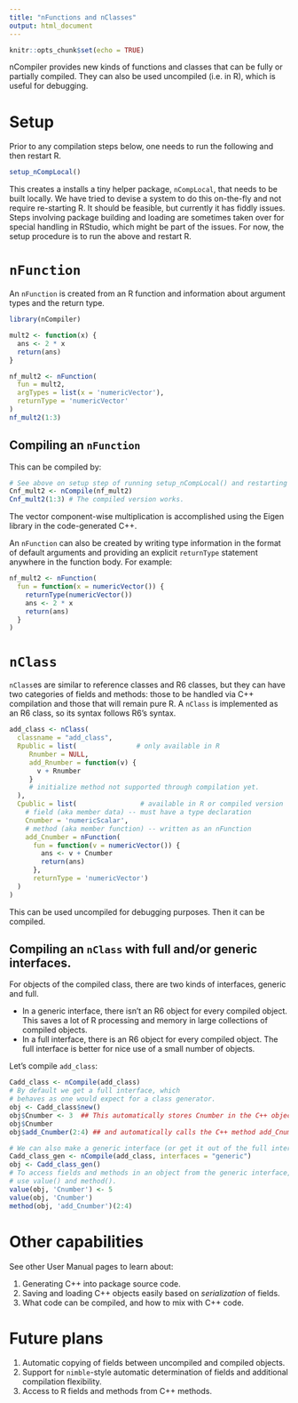 ```yaml
---
title: "nFunctions and nClasses"
output: html_document
---
```


```r
knitr::opts_chunk$set(echo = TRUE)
```

nCompiler provides new kinds of functions and classes that can be fully or partially compiled.  They can also be used uncompiled (i.e. in R), which is useful for debugging.

# Setup

Prior to any compilation steps below, one needs to run the following and then restart R.
```r
setup_nCompLocal()
```
This creates a installs a tiny helper package, `nCompLocal`, that needs to be built locally.  We have tried to devise a system to do this on-the-fly and not require re-starting R.  It should be feasible, but currently it has fiddly issues.  Steps involving package building and loading are sometimes taken over for special handling in RStudio, which might be part of the issues.  For now, the setup procedure is to run the above and restart R.

# `nFunction`

An `nFunction` is created from an R function and information about argument types and the return type.

```r
library(nCompiler)
```

```r
mult2 <- function(x) {
  ans <- 2 * x
  return(ans)
}

nf_mult2 <- nFunction(
  fun = mult2,
  argTypes = list(x = 'numericVector'),
  returnType = 'numericVector'
)
nf_mult2(1:3)
```

## Compiling an `nFunction`

This can be compiled by:
```r
# See above on setup step of running setup_nCompLocal() and restarting R.
Cnf_mult2 <- nCompile(nf_mult2)
Cnf_mult2(1:3) # The compiled version works.
```

The vector component-wise multiplication is accomplished using the Eigen library in the code-generated C++.

An `nFunction` can also be created by writing type information in the format of default arguments and providing an explicit `returnType` statement anywhere in the function body.  For example:

```r
nf_mult2 <- nFunction(
  fun = function(x = numericVector()) {
    returnType(numericVector())
    ans <- 2 * x
    return(ans)
  }
)
```

# `nClass`

`nClass`es are similar to reference classes and R6 classes, but they can have two categories of fields and methods: those to be handled via C++ compilation and those that will remain pure R.  A `nClass` is implemented as an R6 class, so its syntax follows R6's syntax.

```r
add_class <- nClass(
  classname = "add_class",
  Rpublic = list(               # only available in R
     Rnumber = NULL,
     add_Rnumber = function(v) {
       v + Rnumber
     }
     # initialize method not supported through compilation yet.
  ),
  Cpublic = list(                # available in R or compiled version
    # field (aka member data) -- must have a type declaration
    Cnumber = 'numericScalar', 
    # method (aka member function) -- written as an nFunction
    add_Cnumber = nFunction(
      fun = function(v = numericVector()) {
        ans <- v + Cnumber
        return(ans)
      },
      returnType = 'numericVector')
  )
)
```

This can be used uncompiled for debugging purposes.  Then it can be compiled.

## Compiling an `nClass` with full and/or generic interfaces.

For objects of the compiled class, there are two kinds of interfaces, generic and full. 

- In a generic interface, there isn't an R6 object for every compiled object.  This saves a lot of R processing and memory in large collections of compiled objects.
- In a full interface, there is an R6 object for every compiled object.  The full interface is better for nice use of a small number of objects.

Let's compile `add_class`:
```r
Cadd_class <- nCompile(add_class)
# By default we get a full interface, which
# behaves as one would expect for a class generator.
obj <- Cadd_class$new()
obj$Cnumber <- 3  ## This automatically stores Cnumber in the C++ object...
obj$Cnumber
obj$add_Cnumber(2:4) ## and automatically calls the C++ method add_Cnumber.
```

```r
# We can also make a generic interface (or get it out of the full interface).
Cadd_class_gen <- nCompile(add_class, interfaces = "generic")
obj <- Cadd_class_gen()
# To access fields and methods in an object from the generic interface, 
# use value() and method().
value(obj, 'Cnumber') <- 5
value(obj, 'Cnumber')
method(obj, 'add_Cnumber')(2:4)
```

# Other capabilities

See other User Manual pages to learn about:

1. Generating C++ into package source code.
2. Saving and loading C++ objects easily based on *serialization* of fields.
3. What code can be compiled, and how to mix with C++ code.

# Future plans

1. Automatic copying of fields between uncompiled and compiled objects.
2. Support for `nimble`-style automatic determination of fields and additional compilation flexibility.
3. Access to R fields and methods from C++ methods.
